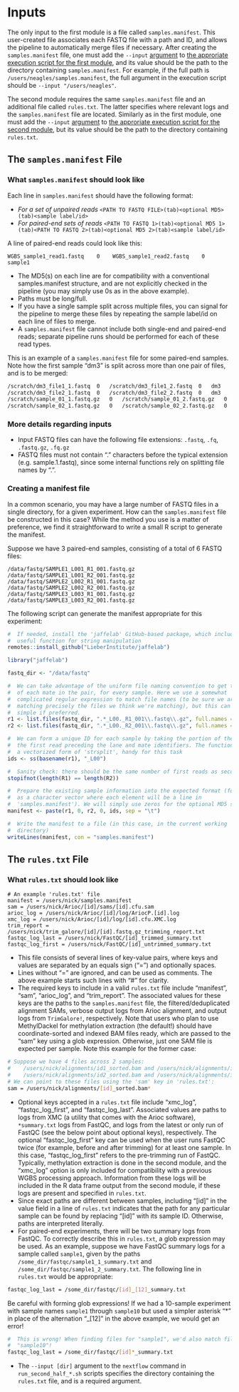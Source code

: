 # Inputs {#inputs}

The only input to the first module is a file called `samples.manifest`. This user-created file associates each FASTQ file with a path and ID, and allows the pipeline to automatically merge files if necessary. After creating the `samples.manifest` file, one must add the `--input` [argument](#command-opts) to [the approriate execution script for the first module](#quick-config), and its value should be the path to the directory containing `samples.manifest`. For example, if the full path is `/users/neagles/samples.manifest`, the full argument in the execution script should be `--input "/users/neagles"`.

The second module requires the same `samples.manifest` file and an additional file called `rules.txt`. The latter specifies where relevant logs and the `samples.manifest` file are located. Similarly as in the first module, one must add the `--input` [argument](#command-opts) to [the approriate execution script for the second module](#quick-config), but its value should be the path to the directory containing `rules.txt`.

## The `samples.manifest` File

### What `samples.manifest` should look like

Each line in `samples.manifest` should have the following format:

* *For a set of unpaired reads* `<PATH TO FASTQ FILE>(tab)<optional MD5>(tab)<sample label/id>`
* *For paired-end sets of reads* `<PATH TO FASTQ 1>(tab)<optional MD5 1>(tab)<PATH TO FASTQ 2>(tab)<optional MD5 2>(tab)<sample label/id>`

A line of paired-end reads could look like this:

`WGBS_sample1_read1.fastq    0    WGBS_sample1_read2.fastq    0    sample1`

* The MD5(s) on each line are for compatibility with a conventional samples.manifest structure, and are not explicitly checked in the pipeline (you may simply use 0s as in the above example).
* Paths must be long/full.
* If you have a single sample split across multiple files, you can signal for the pipeline to merge these files by repeating the sample label/id on each line of files to merge.
* A `samples.manifest` file cannot include both single-end and paired-end reads; separate pipeline runs should be performed for each of these read types.

This is an example of a `samples.manifest` file for some paired-end samples. Note how the first sample "dm3" is split across more than one pair of files, and is to be merged:

```bash
/scratch/dm3_file1_1.fastq	0	/scratch/dm3_file1_2.fastq	0	dm3
/scratch/dm3_file2_1.fastq	0	/scratch/dm3_file2_2.fastq	0	dm3
/scratch/sample_01_1.fastq.gz	0	/scratch/sample_01_2.fastq.gz	0	sample_01
/scratch/sample_02_1.fastq.gz	0	/scratch/sample_02_2.fastq.gz	0	sample_02
```

### More details regarding inputs ###

+ Input FASTQ files can have the following file extensions: `.fastq`, `.fq`, `.fastq.gz`, `.fq.gz`
+ FASTQ files must not contain "." characters before the typical extension (e.g. sample.1.fastq), since some internal functions rely on splitting file names by ".".

### Creating a manifest file

In a common scenario, you may have a large number of FASTQ files in a single directory, for a given experiment. How can the `samples.manifest` file be constructed in this case? While the method you use is a matter of preference, we find it straightforward to write a small R script to generate the manifest.

Suppose we have 3 paired-end samples, consisting of a total of 6 FASTQ files:

```
/data/fastq/SAMPLE1_L001_R1_001.fastq.gz
/data/fastq/SAMPLE1_L001_R2_001.fastq.gz
/data/fastq/SAMPLE2_L002_R1_001.fastq.gz
/data/fastq/SAMPLE2_L002_R2_001.fastq.gz
/data/fastq/SAMPLE3_L003_R1_001.fastq.gz
/data/fastq/SAMPLE3_L003_R2_001.fastq.gz
```

The following script can generate the manifest appropriate for this experiment:

```R
#  If needed, install the 'jaffelab' GitHub-based package, which includes a
#  useful function for string manipulation
remotes::install_github("LieberInstitute/jaffelab")

library("jaffelab")

fastq_dir <- "/data/fastq"

#  We can take advantage of the uniform file naming convention to get the paths
#  of each mate in the pair, for every sample. Here we use a somewhat
#  complicated regular expression to match file names (to be sure we are
#  matching precisely the files we think we're matching), but this can be kept
#  simple if preferred.
r1 <- list.files(fastq_dir, ".*_L00._R1_001\\.fastq\\.gz", full.names = TRUE)
r2 <- list.files(fastq_dir, ".*_L00._R2_001\\.fastq\\.gz", full.names = TRUE)

#  We can form a unique ID for each sample by taking the portion of the path to
#  the first read preceding the lane and mate identifiers. The function 'ss' is
#  a vectorized form of 'strsplit', handy for this task
ids <- ss(basename(r1), "_L00")

#  Sanity check: there should be the same number of first reads as second reads
stopifnot(length(R1) == length(R2))

#  Prepare the existing sample information into the expected format (for now,
#  as a character vector where each element will be a line in
#  'samples.manifest'). We will simply use zeros for the optional MD5 sums.
manifest <- paste(r1, 0, r2, 0, ids, sep = "\t")

#  Write the manifest to a file (in this case, in the current working
#  directory)
writeLines(manifest, con = "samples.manifest")
```

## The `rules.txt` File

### What `rules.txt` should look like

```
# An example 'rules.txt' file
manifest = /users/nick/samples.manifest
sam = /users/nick/Arioc/[id]/sams/[id].cfu.sam
arioc_log = /users/nick/Arioc/[id]/log/AriocP.[id].log
xmc_log = /users/nick/Arioc/[id]/log/[id].cfu.XMC.log
trim_report = /users/nick/trim_galore/[id]/[id].fastq.gz_trimming_report.txt
fastqc_log_last = /users/nick/FastQC/[id]_trimmed_summary.txt
fastqc_log_first = /users/nick/FastQC/[id]_untrimmed_summary.txt
```

- This file consists of several lines of key-value pairs, where keys and values are separated by an equals sign ("=") and optionally spaces.
- Lines without "=" are ignored, and can be used as comments. The above example starts such lines with "#" for clarity.
- The required keys to include in a valid `rules.txt` file include "manifest", "sam", "arioc_log", and "trim_report". The associated values for these keys are the paths to the `samples.manifest` file, the filtered/deduplicated alignment SAMs, verbose output logs from Arioc alignment, and output logs from `TrimGalore!`, respectively. Note that users who plan to use MethylDackel for methylation extraction (the default!) should have coordinate-sorted and indexed BAM files ready, which are passed to the "sam" key using a glob expression. Otherwise, just one SAM file is expected per sample. Note this example for the former case:

```bash
# Suppose we have 4 files across 2 samples:
#    /users/nick/alignments/id1_sorted.bam and /users/nick/alignments/id1_sorted.bam.bai
#    /users/nick/alignments/id2_sorted.bam and /users/nick/alignments/id2_sorted.bam.bai
# We can point to these files using the 'sam' key in 'rules.txt':
sam = /users/nick/alignments/[id]_sorted.bam*
```

- Optional keys accepted in a `rules.txt` file include "xmc_log", "fastqc_log_first", and "fastqc_log_last". Associated values are paths to logs from XMC (a utility that comes with the Arioc software), `*summary.txt` logs from FastQC, and logs from the latest or only run of FastQC (see the below point about optional keys), respectively. The optional "fastqc_log_first" key can be used when the user runs FastQC twice (for example, before and after trimming) for at least one sample. In this case, "fastqc_log_first" refers to the pre-trimming run of FastQC. Typically, methylation extraction is done in the second module, and the "xmc_log" option is only included for compatibility with a previous WGBS processing approach. Information from these logs will be included in the R data frame output from the second module, if these logs are present and specified in `rules.txt`.
- Since exact paths are different between samples, including "[id]" in the value field in a line of `rules.txt` indicates that the path for any particular sample can be found by replacing "[id]" with its sample ID. Otherwise, paths are interpreted literally.
- For paired-end experiments, there will be two summary logs from FastQC. To correctly describe this in `rules.txt`, a glob expression may be used. As an example, suppose we have FastQC summary logs for a sample called `sample1`, given by the paths `/some_dir/fastqc/sample1_1_summary.txt` and `/some_dir/fastqc/sample1_2_summary.txt`. The following line in `rules.txt` would be appropriate:

```bash
fastqc_log_last = /some_dir/fastqc/[id]_[12]_summary.txt
```

Be careful with forming glob expressions! If we had a 10-sample experiment with sample names `sample1` through `sample10` but used a simpler asterisk "*" in place of the alternation "_[12]" in the above example, we would get an error!

```bash
#  This is wrong! When finding files for "sample1", we'd also match files for
#  "sample10"!
fastqc_log_last = /some_dir/fastqc/[id]*_summary.txt
```

- The `--input [dir]` argument to the `nextflow` command in `run_second_half_*.sh` scripts specifies the directory containing the `rules.txt` file, and is a required argument.
